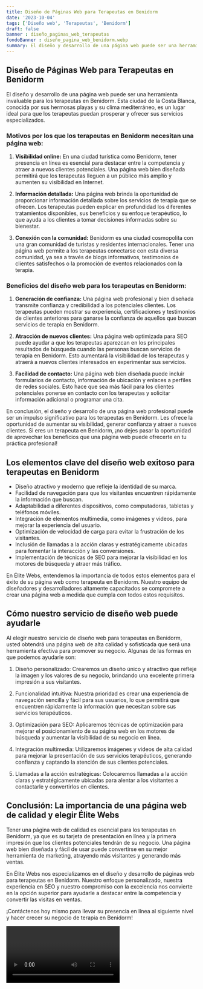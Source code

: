 ```yaml
---
title: Diseño de Páginas Web para Terapeutas en Benidorm
date: '2023-10-04'
tags: ['Diseño web', 'Terapeutas', 'Benidorm']
draft: false
banner : diseño_paginas_web_terapeutas
fondoBanner : diseño_pagina_web_benidorm.webp
summary: El diseño y desarrollo de una página web puede ser una herramienta invaluable para los terapeutas en Benidorm. Esta ciudad de la Costa Blanca, conocida por sus hermosas playas y su clima mediterráneo, es un lugar ideal para que los terapeutas puedan prosperar y ofrecer sus servicios especializados.
---
```


## Diseño de Páginas Web para Terapeutas en Benidorm

El diseño y desarrollo de una página web puede ser una herramienta invaluable para los terapeutas en Benidorm. Esta ciudad de la Costa Blanca, conocida por sus hermosas playas y su clima mediterráneo, es un lugar ideal para que los terapeutas puedan prosperar y ofrecer sus servicios especializados.

### Motivos por los que los terapeutas en Benidorm necesitan una página web:

1. **Visibilidad online:** En una ciudad turística como Benidorm, tener presencia en línea es esencial para destacar entre la competencia y atraer a nuevos clientes potenciales. Una página web bien diseñada permitirá que los terapeutas lleguen a un público más amplio y aumenten su visibilidad en Internet.

2. **Información detallada:** Una página web brinda la oportunidad de proporcionar información detallada sobre los servicios de terapia que se ofrecen. Los terapeutas pueden explicar en profundidad los diferentes tratamientos disponibles, sus beneficios y su enfoque terapéutico, lo que ayuda a los clientes a tomar decisiones informadas sobre su bienestar.

3. **Conexión con la comunidad:** Benidorm es una ciudad cosmopolita con una gran comunidad de turistas y residentes internacionales. Tener una página web permite a los terapeutas conectarse con esta diversa comunidad, ya sea a través de blogs informativos, testimonios de clientes satisfechos o la promoción de eventos relacionados con la terapia.

### Beneficios del diseño web para los terapeutas en Benidorm:

1. **Generación de confianza:** Una página web profesional y bien diseñada transmite confianza y credibilidad a los potenciales clientes. Los terapeutas pueden mostrar su experiencia, certificaciones y testimonios de clientes anteriores para ganarse la confianza de aquellos que buscan servicios de terapia en Benidorm.

2. **Atracción de nuevos clientes:** Una página web optimizada para SEO puede ayudar a que los terapeutas aparezcan en los principales resultados de búsqueda cuando las personas buscan servicios de terapia en Benidorm. Esto aumentará la visibilidad de los terapeutas y atraerá a nuevos clientes interesados en experimentar sus servicios.

3. **Facilidad de contacto:** Una página web bien diseñada puede incluir formularios de contacto, información de ubicación y enlaces a perfiles de redes sociales. Esto hace que sea más fácil para los clientes potenciales ponerse en contacto con los terapeutas y solicitar información adicional o programar una cita.

En conclusión, el diseño y desarrollo de una página web profesional puede ser un impulso significativo para los terapeutas en Benidorm. Les ofrece la oportunidad de aumentar su visibilidad, generar confianza y atraer a nuevos clientes. Si eres un terapeuta en Benidorm, ¡no dejes pasar la oportunidad de aprovechar los beneficios que una página web puede ofrecerte en tu práctica profesional!

<GifSeo />

<Cta />

## Los elementos clave del diseño web exitoso para terapeutas en Benidorm

- Diseño atractivo y moderno que refleje la identidad de su marca.
- Facilidad de navegación para que los visitantes encuentren rápidamente la información que buscan.
- Adaptabilidad a diferentes dispositivos, como computadoras, tabletas y teléfonos móviles.
- Integración de elementos multimedia, como imágenes y videos, para mejorar la experiencia del usuario.
- Optimización de velocidad de carga para evitar la frustración de los visitantes.
- Inclusión de llamadas a la acción claras y estratégicamente ubicadas para fomentar la interacción y las conversiones.
- Implementación de técnicas de SEO para mejorar la visibilidad en los motores de búsqueda y atraer más tráfico.

En Élite Webs, entendemos la importancia de todos estos elementos para el éxito de su página web como terapeuta en Benidorm. Nuestro equipo de diseñadores y desarrolladores altamente capacitados se compromete a crear una página web a medida que cumpla con todos estos requisitos.

## Cómo nuestro servicio de diseño web puede ayudarle

Al elegir nuestro servicio de diseño web para terapeutas en Benidorm, usted obtendrá una página web de alta calidad y sofisticada que será una herramienta efectiva para promover su negocio. Algunas de las formas en que podemos ayudarle son:

1. Diseño personalizado: Crearemos un diseño único y atractivo que refleje la imagen y los valores de su negocio, brindando una excelente primera impresión a sus visitantes.

2. Funcionalidad intuitiva: Nuestra prioridad es crear una experiencia de navegación sencilla y fácil para sus usuarios, lo que permitirá que encuentren rápidamente la información que necesitan sobre sus servicios terapéuticos.

3. Optimización para SEO: Aplicaremos técnicas de optimización para mejorar el posicionamiento de su página web en los motores de búsqueda y aumentar la visibilidad de su negocio en línea.

4. Integración multimedia: Utilizaremos imágenes y videos de alta calidad para mejorar la presentación de sus servicios terapéuticos, generando confianza y captando la atención de sus clientes potenciales.

5. Llamadas a la acción estratégicas: Colocaremos llamadas a la acción claras y estratégicamente ubicadas para alentar a los visitantes a contactarle y convertirlos en clientes.

## Conclusión: La importancia de una página web de calidad y elegir Élite Webs

Tener una página web de calidad es esencial para los terapeutas en Benidorm, ya que es su tarjeta de presentación en línea y la primera impresión que los clientes potenciales tendrán de su negocio. Una página web bien diseñada y fácil de usar puede convertirse en su mejor herramienta de marketing, atrayendo más visitantes y generando más ventas.

En Élite Webs nos especializamos en el diseño y desarrollo de páginas web para terapeutas en Benidorm. Nuestro enfoque personalizado, nuestra experiencia en SEO y nuestro compromiso con la excelencia nos convierte en la opción superior para ayudarle a destacar entre la competencia y convertir las visitas en ventas.

¡Contáctenos hoy mismo para llevar su presencia en línea al siguiente nivel y hacer crecer su negocio de terapia en Benidorm!

<Video />

<CtaBot job='Terapeutas' city='Benidorm'/>

<Gmaps query='Benidorm+españa+maps' />